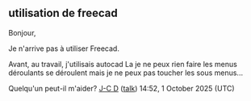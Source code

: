== utilisation de freecad ==

Bonjour,

Je n'arrive pas à utiliser Freecad.

Avant, au travail, j'utilisais autocad  La je ne peux rien faire les menus déroulants se déroulent mais je ne peux pas toucher les sous menus...

Quelqu'un peut-il m'aider? [[User:J-C D|J-C D]] ([[User talk:J-C D|talk]]) 14:52, 1 October 2025 (UTC)